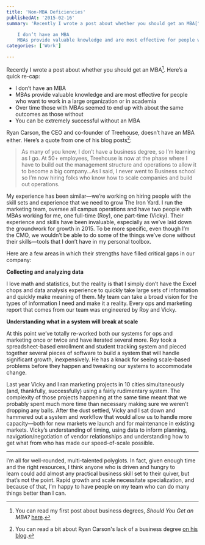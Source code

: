 ```yaml
---
title: 'Non-MBA Deficiencies'
publishedAt: '2015-02-16'
summary: 'Recently I wrote a post about whether you should get an MBA[^1]. Here’s a quick re-cap:

	I don’t have an MBA
	MBAs provide valuable knowledge and are most effective for people who want to work in a l...'
categories: ['Work']

---
```


Recently I wrote a post about whether you should get an MBA[^1]. Here’s a quick re-cap:

-   I don’t have an MBA
-   MBAs provide valuable knowledge and are most effective for people who want to work in a large organization or in academia
-   Over time those with MBAs seemed to end up with about the same outcomes as those without
-   You can be extremely successful without an MBA

Ryan Carson, the CEO and co-founder of Treehouse, doesn’t have an MBA either. Here’s a quote from one of his blog posts[^2]:

> As many of you know, I don’t have a business degree, so I’m learning as I go. At 50+ employees, Treehouse is now at the phase where I have to build out the management structure and operations to allow it to become a big company...As I said, I never went to Business school so I’m now hiring folks who know how to scale companies and build out operations.

My experience has been similar—we’re working on hiring people with the skill sets and experience that we need to grow The Iron Yard. I run the marketing team, oversee all campus operations and have two people with MBAs working for me, one full-time (Roy), one part-time (Vicky). Their experience and skills have been invaluable, especially as we’ve laid down the groundwork for growth in 2015. To be more specific, even though I’m the CMO, we wouldn’t be able to do some of the things we’ve done without their skills—tools that I don’t have in my personal toolbox.

Here are a few areas in which their strengths have filled critical gaps in our company:

**Collecting and analyzing data**

I love math and statistics, but the reality is that I simply don’t have the Excel chops and data analysis experience to quickly take large sets of information and quickly make meaning of them. My team can take a broad vision for the types of information I need and make it a reality. Every ops and marketing report that comes from our team was engineered by Roy and Vicky.

**Understanding what in a system will break at scale**

At this point we’ve totally re-worked both our systems for ops and marketing once or twice and have iterated several more. Roy took a spreadsheet-based enrollment and student tracking system and pieced together several pieces of software to build a system that will handle significant growth, inexpensively. He has a knack for seeing scale-based problems before they happen and tweaking our systems to accommodate change.

Last year Vicky and I ran marketing projects in 10 cities simultaneously (and, thankfully, successfully) using a fairly rudimentary system. The complexity of those projects happening at the same time meant that we probably spent much more time than necessary making sure we weren’t dropping any balls. After the dust settled, Vicky and I sat down and hammered out a system and workflow that would allow us to handle more capacity—both for new markets we launch and for maintenance in existing markets. Vicky’s understanding of timing, using data to inform planning, navigation/negotiation of vendor relationships and understanding how to get what from who has made our speed-of-scale possible.

* * *

I’m all for well-rounded, multi-talented polyglots. In fact, given enough time and the right resources, I think anyone who is driven and hungry to learn could add almost any practical business skill set to their quiver, but that’s not the point. Rapid growth and scale necessitate specialization, and because of that, I’m happy to have people on my team who can do many things better than I can.

[^1]: You can read my first post about business degrees, *Should You Get an MBA?* [here](/blog/should-you-get-an-mba).



[^2]: You can read a bit about Ryan Carson's lack of a business degree [on his blog](http://ryancarson.com/post/41700372023/the-90-day-plan).
